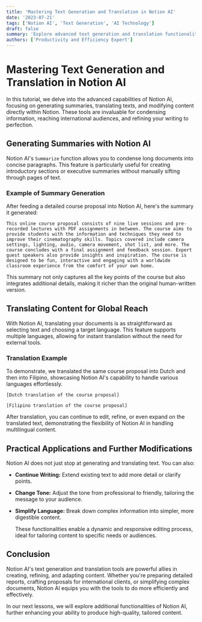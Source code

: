 ```yaml
---
title: 'Mastering Text Generation and Translation in Notion AI'
date: '2023-07-21'
tags: ['Notion AI', 'Text Generation', 'AI Technology']
draft: false
summary: 'Explore advanced text generation and translation functionalities in Notion AI, enabling you to refine and enhance your documents with ease.'
authors: ['Productivity and Efficiency Expert']
---
```


# Mastering Text Generation and Translation in Notion AI

In this tutorial, we delve into the advanced capabilities of Notion AI, focusing on generating summaries, translating texts, and modifying content directly within Notion. These tools are invaluable for condensing information, reaching international audiences, and refining your writing to perfection.

## Generating Summaries with Notion AI

Notion AI's `Summarize` function allows you to condense long documents into concise paragraphs. This feature is particularly useful for creating introductory sections or executive summaries without manually sifting through pages of text.

### Example of Summary Generation

After feeding a detailed course proposal into Notion AI, here's the summary it generated:

```plaintext
This online course proposal consists of nine live sessions and pre-recorded lectures with PDF assignments in between. The course aims to provide students with the information and techniques they need to improve their cinematography skills. Topics covered include camera settings, lighting, audio, camera movement, shot list, and more. The course concludes with a final assignment and feedback session. Expert guest speakers also provide insights and inspiration. The course is designed to be fun, interactive and engaging with a worldwide classroom experience from the comfort of your own home.
```

This summary not only captures all the key points of the course but also integrates additional details, making it richer than the original human-written version.

## Translating Content for Global Reach

With Notion AI, translating your documents is as straightforward as selecting text and choosing a target language. This feature supports multiple languages, allowing for instant translation without the need for external tools.

### Translation Example

To demonstrate, we translated the same course proposal into Dutch and then into Filipino, showcasing Notion AI's capability to handle various languages effortlessly.

```plaintext
[Dutch translation of the course proposal]
```

```plaintext
[Filipino translation of the course proposal]
```

After translation, you can continue to edit, refine, or even expand on the translated text, demonstrating the flexibility of Notion AI in handling multilingual content.

## Practical Applications and Further Modifications

Notion AI does not just stop at generating and translating text. You can also:

- **Continue Writing:** Extend existing text to add more detail or clarify points.
- **Change Tone:** Adjust the tone from professional to friendly, tailoring the message to your audience.
- **Simplify Language:** Break down complex information into simpler, more digestible content.

  These functionalities enable a dynamic and responsive editing process, ideal for tailoring content to specific needs or audiences.

## Conclusion

Notion AI's text generation and translation tools are powerful allies in creating, refining, and adapting content. Whether you're preparing detailed reports, crafting proposals for international clients, or simplifying complex documents, Notion AI equips you with the tools to do more efficiently and effectively.

In our next lessons, we will explore additional functionalities of Notion AI, further enhancing your ability to produce high-quality, tailored content.
